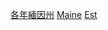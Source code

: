 {{United States topic|prefix=:Category:各年|suffix=建立}}
[[Category:各年緬因州|]]
[[Category:在美国各州成立|Maine]]
[[Category:緬因州事件|Est]]